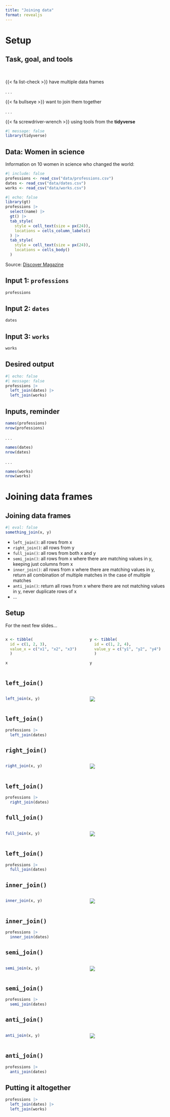 ```yaml
---
title: "Joining data"
format: revealjs
---
```


# Setup

## Task, goal, and tools

<br>

::: hand
{{< fa list-check >}} [have]{.hand-blue-medium} multiple data frames
:::

. . .

::: hand
{{< fa bullseye >}} [want]{.hand-pink-medium} to join them together
:::

. . .

::: hand
{{< fa screwdriver-wrench >}} [using]{.hand-yellow-medium} tools from the **tidyverse**
:::

```r
#| message: false
library(tidyverse)
```

## Data: Women in science 

Information on 10 women in science who changed the world:

```r
#| include: false
professions <- read_csv("data/professions.csv")
dates <- read_csv("data/dates.csv")
works <- read_csv("data/works.csv")
```

```r
#| echo: false
library(gt)
professions |> 
  select(name) |> 
  gt() |>
  tab_style(
    style = cell_text(size = px(24)),
    locations = cells_column_labels()
  ) |>
  tab_style(
    style = cell_text(size = px(24)),
    locations = cells_body()
  )
```

::: aside
Source: [Discover Magazine](https://www.discovermagazine.com/the-sciences/meet-10-women-in-science-who-changed-the-world)
:::

## Input 1: `professions`

```r
professions
```

## Input 2: `dates`

```r
dates
```

## Input 3: `works`

```r
works
```

## Desired output

```r
#| echo: false
#| message: false
professions |>
  left_join(dates) |>
  left_join(works)
```

## Inputs, reminder

```r
names(professions)
nrow(professions)
```

. . .


```r
names(dates)
nrow(dates)
```

. . .

```r
names(works)
nrow(works)
```

# Joining data frames

## Joining data frames

```r
#| eval: false
something_join(x, y)
```

- `left_join()`: all rows from x
- `right_join()`: all rows from y
- `full_join()`: all rows from both x and y
- `semi_join()`: all rows from x where there are matching values in y, keeping just columns from x
- `inner_join()`: all rows from x where there are matching values in y, return 
all combination of multiple matches in the case of multiple matches
- `anti_join()`: return all rows from x where there are not matching values in y, never duplicate rows of x
- ...

## Setup

For the next few slides...

:::: {.columns}

::: {.column width="35%" .fragment}
```r
x <- tibble(
  id = c(1, 2, 3),
  value_x = c("x1", "x2", "x3")
  )

x
```
:::

::: {.column width="35%" .fragment}
```r
y <- tibble(
  id = c(1, 2, 4),
  value_y = c("y1", "y2", "y4")
  )

y
```
:::

::::

## `left_join()`

:::: {.columns}

::: {.column width="35%"}
```r
left_join(x, y)
```
:::

::: {.column width="35%"}
![](images/left-join.gif)
:::

::::

## `left_join()`

```r
professions |>
  left_join(dates)
```

## `right_join()`

:::: {.columns}

::: {.column width="35%"}
```r
right_join(x, y)
```
:::

::: {.column width="35%"}
![](images/right-join.gif)
:::

::::

## `left_join()`

```r
professions |>
  right_join(dates)
```

## `full_join()`

:::: {.columns}

::: {.column width="35%"}
```r
full_join(x, y)
```
:::

::: {.column width="35%"}
![](images/full-join.gif)
:::

::::

## `left_join()`

```r
professions |>
  full_join(dates)
```


## `inner_join()`

:::: {.columns}

::: {.column width="35%"}
```r
inner_join(x, y)
```
:::

::: {.column width="35%"}
![](images/inner-join.gif)
:::

::::

## `inner_join()`

```r
professions |>
  inner_join(dates)
```


## `semi_join()`

:::: {.columns}

::: {.column width="35%"}
```r
semi_join(x, y)
```
:::

::: {.column width="35%"}
![](images/semi-join.gif)
:::

::::

## `semi_join()`

```r
professions |>
  semi_join(dates)
```

## `anti_join()`

:::: {.columns}

::: {.column width="35%"}
```r
anti_join(x, y)
```
:::

::: {.column width="35%"}
![](images/anti-join.gif)
:::

::::

## `anti_join()`

```r
professions |>
  anti_join(dates)
```

## Putting it altogether

```r
professions |>
  left_join(dates) |>
  left_join(works)
```

